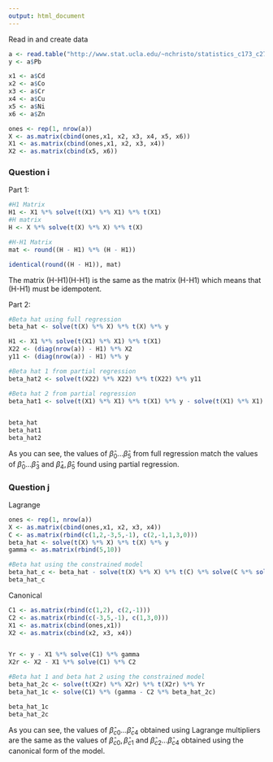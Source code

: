 ```yaml
---
output: html_document
---
```

Read in and create data
```r
a <- read.table("http://www.stat.ucla.edu/~nchristo/statistics_c173_c273/jura.txt", header=TRUE)
y <- a$Pb

x1 <- a$Cd
x2 <- a$Co
x3 <- a$Cr
x4 <- a$Cu
x5 <- a$Ni
x6 <- a$Zn

ones <- rep(1, nrow(a))
X <- as.matrix(cbind(ones,x1, x2, x3, x4, x5, x6))
X1 <- as.matrix(cbind(ones,x1, x2, x3, x4))
X2 <- as.matrix(cbind(x5, x6))
```

### Question i
Part 1:
```r
#H1 Matrix
H1 <- X1 %*% solve(t(X1) %*% X1) %*% t(X1)
#H matrix
H <- X %*% solve(t(X) %*% X) %*% t(X)

#H-H1 Matrix
mat <- round((H - H1) %*% (H - H1))

identical(round((H - H1)), mat)
```

The matrix (H-H1)(H-H1) is the same as the matrix (H-H1) which means that (H-H1) must be idempotent.

Part 2:

```r
#Beta hat using full regression
beta_hat <- solve(t(X) %*% X) %*% t(X) %*% y

H1 <- X1 %*% solve(t(X1) %*% X1) %*% t(X1)
X22 <- (diag(nrow(a)) - H1) %*% X2
y11 <- (diag(nrow(a)) - H1) %*% y

#Beta hat 1 from partial regression
beta_hat2 <- solve(t(X22) %*% X22) %*% t(X22) %*% y11

#Beta hat 2 from partial regression
beta_hat1 <- solve(t(X1) %*% X1) %*% t(X1) %*% y - solve(t(X1) %*% X1) %*% t(X1) %*% X2 %*% beta_hat2


beta_hat
beta_hat1
beta_hat2
```

As you can see, the values of $\hat{\beta}_0...\hat{\beta}_5$ from full regression match the values of $\hat{\beta}_0...\hat{\beta}_3$ and $\hat{\beta}_4, \hat{\beta}_5$ found using partial regression.

### Question j

Lagrange
```r
ones <- rep(1, nrow(a))
X <- as.matrix(cbind(ones,x1, x2, x3, x4))
C <- as.matrix(rbind(c(1,2,-3,5,-1), c(2,-1,1,3,0)))
beta_hat <- solve(t(X) %*% X) %*% t(X) %*% y
gamma <- as.matrix(rbind(5,10))

#Beta hat using the constrained model
beta_hat_c <- beta_hat - solve(t(X) %*% X) %*% t(C) %*% solve(C %*% solve(t(X) %*% X) %*% t(C)) %*% (C %*% beta_hat - gamma)
beta_hat_c
```


Canonical 
```r
C1 <- as.matrix(rbind(c(1,2), c(2,-1)))
C2 <- as.matrix(rbind(c(-3,5,-1), c(1,3,0)))
X1 <- as.matrix(cbind(ones,x1))
X2 <- as.matrix(cbind(x2, x3, x4))


Yr <- y - X1 %*% solve(C1) %*% gamma
X2r <- X2 - X1 %*% solve(C1) %*% C2

#Beta hat 1 and beta hat 2 using the constrained model
beta_hat_2c <- solve(t(X2r) %*% X2r) %*% t(X2r) %*% Yr
beta_hat_1c <- solve(C1) %*% (gamma - C2 %*% beta_hat_2c)

beta_hat_1c
beta_hat_2c
```

As you can see, the values of $\hat{\beta}_{c0}...\hat{\beta}_{c4}$ obtained using Lagrange multipliers are the same as the values of $\hat{\beta}_{c0}, \hat{\beta}_{c1}$ and $\hat{\beta}_{c2}...\hat{\beta}_{c4}$ obtained using the canonical form of the model. 



